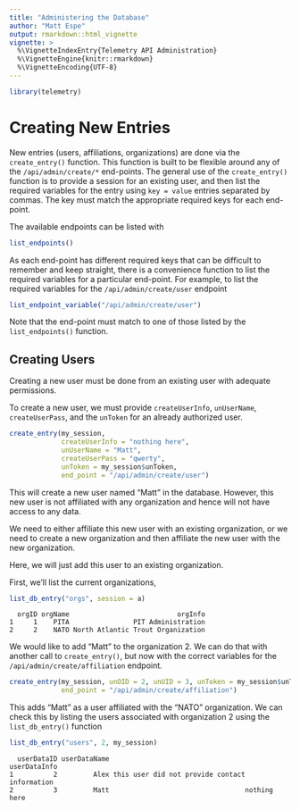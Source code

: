 ```yaml
---
title: "Administering the Database"
author: "Matt Espe"
output: rmarkdown::html_vignette
vignette: >
  %\VignetteIndexEntry{Telemetry API Administration}
  %\VignetteEngine{knitr::rmarkdown}
  %\VignetteEncoding{UTF-8}
---
```


```r
library(telemetry)
```

# Creating New Entries

New entries (users, affiliations, organizations) are done via the
`create_entry()` function. This function is built to be flexible
around any of the `/api/admin/create/*` end-points. The general use of
the `create_entry()` function is to provide a session for an existing
user, and then list the required variables for the entry using `key =
value` entries separated by commas. The key must match the appropriate
required keys for each end-point.

The available endpoints can be listed with

```r
list_endpoints()
```

As each end-point has different required keys that can be difficult to
remember and keep straight, there is a convenience function to list
the required variables for a particular end-point. For example, to
list the required variables for the `/api/admin/create/user` endpoint

```r
list_endpoint_variable("/api/admin/create/user")
```

Note that the end-point must match to one of those listed by the
`list_endpoints()` function.

## Creating Users

Creating a new user must be done from an existing user with adequate
permissions.

To create a new user, we must provide `createUserInfo`, `unUserName`,
`createUserPass`, and the `unToken` for an already authorized user.

```r

create_entry(my_session,
             createUserInfo = "nothing here",
             unUserName = "Matt",
             createUserPass = "qwerty",
             unToken = my_session$unToken,
             end_point = "/api/admin/create/user")
```

This will create a new user named "Matt" in the database. However,
this new user is not affiliated with any organization and hence will
not have access to any data. 

We need to either affiliate this new user with an existing
organization, or we need to create a new organization and then
affiliate the new user with the new organization.

Here, we will just add this user to an existing organization.

First, we'll list the current organizations,

```r
list_db_entry("orgs", session = a)
```
```
  orgID orgName                           orgInfo
1     1    PITA                PIT Administration
2     2    NATO North Atlantic Trout Organization
```

We would like to add "Matt" to the organization 2. We can do that with
another call to `create_entry()`, but now with the correct variables
for the `/api/admin/create/affiliation` endpoint.

```r
create_entry(my_session, unOID = 2, unUID = 3, unToken = my_session$unToken,
             end_point = "/api/admin/create/affiliation")
```

This adds "Matt" as a user affiliated with the "NATO" organization. We
can check this by listing the users associated with organization 2
using the `list_db_entry()` function

```r
list_db_entry("users", 2, my_session)

```

```
  userDataID userDataName                                  userDataInfo
1          2         Alex this user did not provide contact information
2          3         Matt                                  nothing here
```

